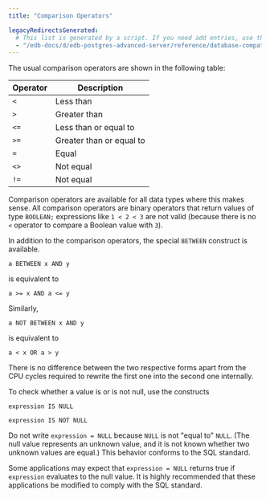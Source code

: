 ```yaml
---
title: "Comparison Operators"

legacyRedirectsGenerated:
  # This list is generated by a script. If you need add entries, use the `legacyRedirects` key.
  - "/edb-docs/d/edb-postgres-advanced-server/reference/database-compatibility-for-oracle-developers-reference-guide/12/Database_Compatibility_for_Oracle_Developers_Reference_Guide.1.095.html"
---
```


<div id="comparison_operators" class="registered_link"></div>

The usual comparison operators are shown in the following table:

| Operator | Description              |
| -------- | ------------------------ |
| `<`      | Less than                |
| `>`      | Greater than             |
| `<=`     | Less than or equal to    |
| `>=`     | Greater than or equal to |
| `=`      | Equal                    |
| `<>`     | Not equal                |
| `!=`     | Not equal                |

Comparison operators are available for all data types where this makes sense. All comparison operators are binary operators that return values of type `BOOLEAN;` expressions like `1 < 2 < 3` are not valid (because there is no `<` operator to compare a Boolean value with `3`).

In addition to the comparison operators, the special `BETWEEN` construct is available.

 `a BETWEEN x AND y`

is equivalent to

 `a >= x AND a <= y`

Similarly,

 `a NOT BETWEEN x AND y`

is equivalent to

 `a < x OR a > y`

There is no difference between the two respective forms apart from the CPU cycles required to rewrite the first one into the second one internally.

To check whether a value is or is not null, use the constructs

 `expression IS NULL`

 `expression IS NOT NULL`

Do not write `expression = NULL` because `NULL` is not "equal to" `NULL`. (The null value represents an unknown value, and it is not known whether two unknown values are equal.) This behavior conforms to the SQL standard.

Some applications may expect that `expression = NULL` returns true if `expression` evaluates to the null value. It is highly recommended that these applications be modified to comply with the SQL standard.
